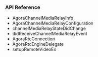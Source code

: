 <PlatformWrapper platform="macos">


### API Reference

* <Link to= "{{global.API_REF_MACOS)ROOT}}/rtc_api_data_type.html#class_channelmediainfo">AgoraChannelMediaRelayInfo</Link>
* <Link to= "{{global.API_REF_MACOS)ROOT}}/rtc_api_data_type.html#class_channelmediarelayconfiguration">AgoraChannelMediaRelayConfiguration</Link>
* <Link to= "{{global.API_REF_MACOS)ROOT}}/class_irtcengineeventhandler.html#callback_onchannelmediarelaystatechanged">channelMediaRelayStateDidChange</Link>
* <Link to= "{{global.API_REF_MACOS)ROOT}}/class_irtcengineeventhandler.html#callback_onchannelmediarelayevent">didReceiveChannelMediaRelayEvent</Link>
* <Link to= "{{global.API_REF_MACOS)ROOT}}/rtc_api_data_type.html#class_rtcconnection">AgoraRtcConnection</Link>
* <Link to= "{{global.API_REF_MACOS)ROOT}}/class_irtcengineeventhandler.html#class_irtcengineeventhandler">AgoraRtcEngineDelegate</Link>
* <Link to= "{{global.API_REF_MACOS)ROOT}}/class_irtcengineex.html#api_setupremotevideoex">setupRemoteVideoEx</Link>

</PlatformWrapper>
